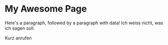 
# My Awesome Page

Here's a paragraph, followed by a paragraph with data!
Ich weiss nicht, was ich sagen soll.

Kurz anrufen

